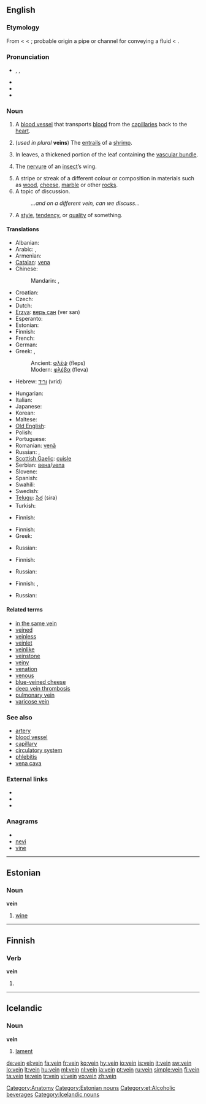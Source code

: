 {{wikipedia}}
==English==

===Etymology===
From {{etyl|enm}} < {{etyl|fro}} < {{etyl|la}} {{term|vena|vēna|lang=la|a blood-vessel, vein, artery, also a watercourse, a vein of metal, a vein or streak of wood or stone, a row of trees, strength, a person's natural bent, ect.}}; probable origin a pipe or channel for conveying a fluid < {{term|vehere|lang=la||to carry, convey}}.

===Pronunciation===
* {{a|UK|US}} {{enPR|vān}}, {{IPA|/veɪn/}}, {{SAMPA|/veIn/}}
* {{audio|en-us-vein.ogg|Audio (US)}}
* {{homophones|vain|vane}}
* {{rhymes|eɪn}}

===Noun===
{{en-noun}}

# {{anatomy}} A [[blood vessel]] that transports [[blood]] from the [[capillary|capillaries]] back to the [[heart]].
# (''used in plural'' '''veins''') The [[entrails]] of a [[shrimp]].
# {{botany}} In leaves, a thickened portion of the leaf containing the [[vascular bundle]].
# {{zoology}} The [[nervure]] of an [[insect]]’s wing.
# A stripe or streak of a different colour or composition in materials such as [[wood]], [[cheese]], [[marble]] or other [[rock]]s.
# A topic of discussion.
#: ''...and on a different vein, can we discuss...''
# A [[style]], [[tendency]], or [[quality]] of something.

====Translations====
{{trans-top|blood vessel}}
* Albanian: {{t-|sq|damar|xs=Albanian}}
* Arabic: {{t|ar|وريد|m|tr=wariid}},  {{t-|ar|عرق|m|tr=3irq}}
* Armenian: {{t+|hy|երակ|tr=erak}}
* [[Catalan]]: [[vena]] {{f}}
* Chinese:
*: Mandarin: {{t|cmn|靜脈|sc=Hani}},  {{t|cmn|静脉|tr=jìngmài|sc=Hani}}
* Croatian: {{t-|hr|žila|f}}
* Czech: {{t-|cs|žíla|f}}
* Dutch: {{t+|nl|ader|m}}
* [[Erzya]]: [[верь сан]] (ver san)
* Esperanto: {{t-|eo|vejno|xs=Esperanto}}
* Estonian: {{t-|et|veen}}
* Finnish: {{t+|fi|laskimo}}
* French: {{t+|fr|veine|f}}
* German: {{t+|de|Ader|f}}
* Greek: ,
*: Ancient: [[φλέψ]] {{f}} (fleps)
*: Modern: [[φλέβα]] {{f}} (fleva)
* Hebrew: [[וריד]] (vrid) {{m}}
{{trans-mid}}
* Hungarian: {{t+|hu|ér}}
* Italian: {{t+|it|vena|f}}
* Japanese: {{t+|ja|静脈|tr=じょうみゃく, jōmyaku}}
* Korean: {{t+|ko|정맥|sc=Hang}}
* Maltese: {{t-|mt|vina|f|xs=Maltese}}
* [[Old English]]: {{t-|ang|ædre|f|alt=ǣdre|xs=Old English}}
* Polish: {{t+|pl|żyła|f}}
* Portuguese: {{t+|pt|veia|f}}
* Romanian: [[venă]] {{f}}
* Russian: {{t+|ru|вена|f|tr=véna}},  {{t+|ru|жила|f|tr=žíla}}
* [[Scottish Gaelic]]: [[cuisle]] {{f}}
* Serbian: [[вена]]/[[vena]] {{f}}
* Slovene: {{t-|sl|vena|f}}
* Spanish: {{t+|es|vena|f}}
* Swahili: {{t+|sw|mshipa|xs=Swahili}}
* Swedish: {{t+|sv|ven|c}}
* [[Telugu]]: [[సిర]] (sira)
* Turkish: {{t+|tr|damar}}
{{trans-bottom}}

{{trans-top|entrails of a shrimp}}
* Finnish: {{t+|fi|suoli}}
{{trans-mid}}
{{trans-bottom}}

{{trans-top|thickened portion of a leaf}}
* Finnish: {{t-|fi|suoni}}
* Greek: {{t|el|νεύρο|n|tr=névro}}
{{trans-mid}}
* Russian: {{t+|ru|жилка|f|tr=žílka}}
{{trans-bottom}}

{{trans-top|nervure of insect’s wing}}
* Finnish: {{t-|fi|siipisuoni}}
{{trans-mid}}
* Russian: {{t+|ru|жилка|f|tr=žílka}}
{{trans-bottom}}

{{trans-top|stripe or streak in stone or other material}}
* Finnish: {{t-|fi|juonne}}, {{t-|fi|suoni}}
{{trans-mid}}
* Russian: {{t|ru|прожилка|f|tr=prožílka}}
{{trans-bottom}}

====Related terms====
* [[in the same vein]]
* [[veined]]
* [[veinless]]
* [[veinlet]]
* [[veinlike]]
* [[veinstone]]
* [[veiny]]
* [[venation]]
* [[venous]]
* [[blue-veined cheese]]
* [[deep vein thrombosis]]
* [[pulmonary vein]]
* [[varicose vein]]

===See also===
* [[artery]]
* [[blood vessel]]
* [[capillary]]
* [[circulatory system]]
* [[phlebitis]]
* [[vena cava]]

===External links===
* {{R:Webster 1913}}
* {{R:Century 1911}}
* {{R:OneLook}}

===Anagrams===
* {{alphagram|einv}}
* [[nevi#English|nevi]]
* [[vine#English|vine]]

[[Category:Anatomy]]

----

==Estonian==
{{wikipedia|lang=et}}

===Noun===
'''vein'''

# [[wine]]

[[Category:Estonian nouns]]
[[Category:et:Alcoholic beverages]]

----

==Finnish==

===Verb===
'''vein'''

# {{fi-form of|viedä|type=verb|pr=first-person|pl=singular|mood=indicative|tense=past}}

----

==Icelandic==

===Noun===
'''vein''' {{n}}

# [[lament]]

[[Category:Icelandic nouns]]

[[de:vein]]
[[el:vein]]
[[fa:vein]]
[[fr:vein]]
[[ko:vein]]
[[hy:vein]]
[[io:vein]]
[[is:vein]]
[[it:vein]]
[[sw:vein]]
[[lo:vein]]
[[lt:vein]]
[[hu:vein]]
[[ml:vein]]
[[nl:vein]]
[[ja:vein]]
[[pt:vein]]
[[ru:vein]]
[[simple:vein]]
[[fi:vein]]
[[ta:vein]]
[[te:vein]]
[[tr:vein]]
[[vi:vein]]
[[vo:vein]]
[[zh:vein]]